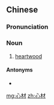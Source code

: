 ==Chinese==
{{zh-forms}}

===Pronunciation===
{{zh-pron
|m=xīncái
|cat=n
}}

===Noun===
{{zh-noun}}

# [[heartwood]]

====Antonyms====
* {{zh-l|邊材}}

[[mg:心材]]
[[zh:心材]]